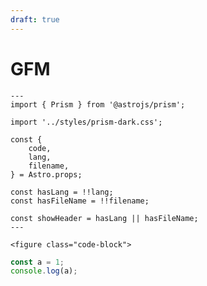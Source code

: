 ```yaml
---
draft: true
---
```


# GFM

```astro title="itsthetitle" filename="index.js"
---
import { Prism } from '@astrojs/prism';

import '../styles/prism-dark.css';

const {
    code,
    lang,
    filename,
} = Astro.props;

const hasLang = !!lang;
const hasFileName = !!filename;

const showHeader = hasLang || hasFileName;
---

<figure class="code-block">
```


```javascript
const a = 1;
console.log(a);
```